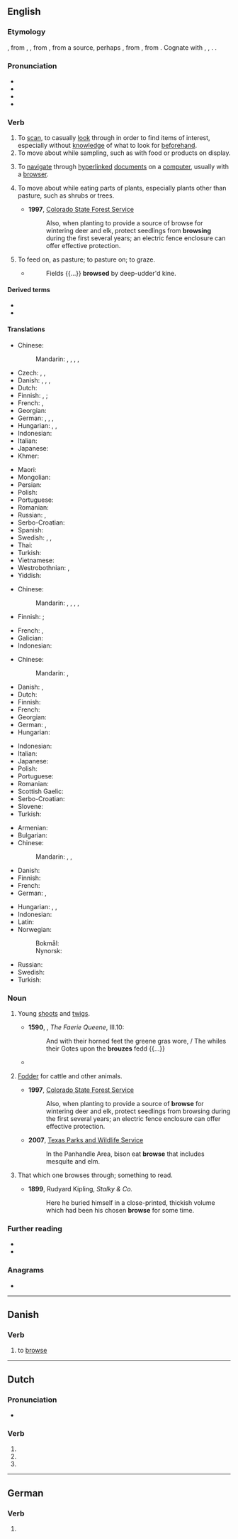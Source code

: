 ==English==

===Etymology===
{{inh|en|enm|browsen}}, from {{der|en|fro|brouster}}, {{m|fro|broster||to nibble off buds, sprouts, and bark; browse}}, from {{m|fro|brost||a sprout, shoot, bud}}, from a {{der|en|gem}} source, perhaps {{der|en|frk|*brust||shoot, bud}}, from {{der|en|gem-pro|*brustiz||bud, shoot}}, from {{der|en|ine-pro|*bʰrews-||to swell, sprout}}. Cognate with {{cog|bar|Bross}}, {{m|bar|Brosst||a bud}}, {{cog|osx|brustian||to sprout}}. {{doublet|en|brut|breast|brush}}.

===Pronunciation===
* {{IPA|en|/bɹaʊz/}}
* {{audio|en|en-us-browse.ogg|Audio (US)}}
* {{homophones|en|brows}}
* {{rhymes|en|aʊz}}

===Verb===
{{en-verb}}

# To [[scan]], to casually [[look]] through in order to find items of interest, especially without [[knowledge]] of what to look for [[beforehand]].
# To move about while sampling, such as with food or products on display.
# {{lb|en|transitive|computing}} To [[navigate]] through [[hyperlinked]] [[document]]s on a [[computer]], usually with a [[browser]].
# {{lb|en|intransitive|of an animal}} To move about while eating parts of plants, especially plants other than pasture, such as shrubs or trees.
#* '''1997''', [https://web.archive.org/web/20100611165037/http://csfs.colostate.edu/pdfs/wildlife_values.pdf Colorado State Forest Service]
#*: Also, when planting to provide a source of browse for wintering deer and elk, protect seedlings from '''browsing''' during the first several years; an electric fence enclosure can offer effective protection.
# {{lb|en|archaic|transitive}} To feed on, as pasture; to pasture on; to graze.
#* {{RQ:Tennyson GD}}
#*: Fields {{...}} '''browsed''' by deep-udder'd kine.

====Derived terms====
* {{l|en|browser}}
* {{l|en|browsable}}

====Translations====
{{trans-top|scan, casually look through}}
* Chinese:
*: Mandarin: {{t|cmn|[[隨便]][[看]]}}, {{t|cmn|[[随便]][[看]]|tr=suíbiàn kàn}}, {{t+|cmn|閒逛}}, {{t+|cmn|闲逛|tr=xiánguàng}}, {{t|cmn|逛一逛|tr=guàngyīguàng}}
* Czech: {{t|cs|prohlížet si}}, {{t+|cs|skenovat|impf}}, {{t|cs|bloudit očima}}
* Danish: {{t+|da|skimme}} {{qualifier|very quickly}}, {{t|da|gennemse}} {{qualifier|thoroughly}}, {{t|da|bladre}} {{qualifier|books or documents}}, {{t|da|ose}} {{qualifier|in a shop}}
* Dutch: {{t+|nl|doorbladeren}}
* Finnish: {{t+|fi|katsella}}, {{t+|fi|tutkailla}}; {{t+|fi|selailla}} {{qualifier|of media}}
* French: {{t+|fr|feuilleter}}, {{t+|fr|parcourir}}
* Georgian: {{t|ka|დათვალიერება}}
* German: {{t+|de|blättern}}, {{t+|de|durchsuchen}}, {{t+|de|stöbern}}, {{t+|de|durchstöbern}}
* Hungarian: {{t|hu|átböngész}}, {{t+|hu|böngész}}, {{t+|hu|tallózik}}
* Indonesian: {{t+|id|lihat|alt=melihat-lihat}}
* Italian: {{t+|it|osservare}}
* Japanese: {{t-needed|ja}}
* Khmer: {{t-needed|km}}
{{trans-mid}}
* Maori: {{t|mi|pūtirotiro}}
* Mongolian: {{t-needed|mn}}
* Persian: {{t+|fa|مرور|tr=morur|sc=fa-Arab}}
* Polish: {{t+|pl|przeglądać|impf}}
* Portuguese: {{t+|pt|observar}}
* Romanian: {{t+|ro|răsfoi}}
* Russian: {{t+|ru|просма́тривать|impf}}, {{t+|ru|просмотре́ть|pf}}
* Serbo-Croatian: {{t|sh|прегледати|tr=pregledati|sc=Cyrl}}
* Spanish: {{t+|es|navegar}}
* Swedish: {{t+|sv|bläddra}}, {{t+|sv|ögna}}, {{t+|sv|ögna igenom}}
* Thai: {{t-needed|th}}
* Turkish: {{t+|tr|gözden geçirmek}}
* Vietnamese: {{t-needed|vi}}
* Westrobothnian: {{t|gmq-bot|blaver}}, {{t|gmq-bot|blâda}}
* Yiddish: {{t|yi|אַדורכן|sc=Hebr}}
{{trans-bottom}}

{{trans-top|move about while sampling}}
* Chinese:
*: Mandarin: {{t|cmn|[[隨便]][[看]]}}, {{t|cmn|[[随便]][[看]]|tr=suíbiàn kàn}}, {{t+|cmn|閒逛}}, {{t+|cmn|闲逛|tr=xiánguàng}}, {{t|cmn|逛一逛|tr=guàngyīguàng}}
* Finnish: {{t+|fi|kierrellä}}; {{t+|fi|maistella}} {{qualifier|of food and drink}}
{{trans-mid}}
* French: {{t+|fr|parcourir}}, {{t+|fr|regarder}}
* Galician: {{t|gl|petiscar}}
* Indonesian: {{t+|id|ramban}}
{{trans-bottom}}

{{trans-top|navigate through hyperlinked documents}}
* Chinese:
*: Mandarin: {{t+|cmn|瀏覽}}, {{t+|cmn|浏览|tr=liúlǎn}}
* Danish: {{t|da|browse}}, {{t|da|gennemblade}}
* Dutch: {{t+|nl|surfen}}
* Finnish: {{t+|fi|selata}}
* French: {{t+|fr|naviguer}}
* Georgian: {{t|ka|დათვალიერება}}
* German: {{t+|de|browsen}}, {{t+|de|surfen}}
* Hungarian: {{t+|hu|böngészik}}
{{trans-mid}}
* Indonesian: {{t+|id|menjelajah}}
* Italian: {{t+|it|navigare}}
* Japanese: {{t+|ja|閲覧|alt=閲覧する|tr=えつらんする, etsuran suru|sc=Jpan}}
* Polish: {{t+|pl|przeglądać|impf}}
* Portuguese: {{t+|pt|navegar}}
* Romanian: {{t+|ro|naviga}}
* Scottish Gaelic: {{t|gd|brabhsaich}}
* Serbo-Croatian: {{t+|sh|pregledati|impf}}
* Slovene: {{t|sl|brskati|impf}}
* Turkish: {{t+|tr|göz atmak}}
{{trans-bottom}}

{{trans-top|move about while eating parts of plants}}
* Armenian: {{t+|hy|արածել}}
* Bulgarian: {{t+|bg|паса}}
* Chinese:
*: Mandarin: {{t|cmn|吃草|tr=chīcǎo}}, {{t|cmn|[[啃]][[綠葉]]}}, {{t|cmn|[[啃]][[绿叶]]|tr=kěn lǜyè}}
* Danish: {{t|da|græsse}}
* Finnish: {{t+|fi|laiduntaa}}
* French: {{t+|fr|brouter}}
* German: {{t+|de|grasen}}, {{t+|de|äsen}}
{{trans-mid}}
* Hungarian: {{t+|hu|legel}}, {{t|hu|legelész}}, {{t+|hu|legelészik}}
* Indonesian: {{t+|id|ramban}}
* Latin: {{t|la|tondeō}}
* Norwegian:
*: Bokmål: {{t|nb|beite}}
*: Nynorsk: {{t|nn|beite}}
* Russian: {{t+|ru|пастись|impf|sc=Cyrl}}
* Swedish: {{t+|sv|beta}}
* Turkish: {{t+|tr|otlamak}}
{{trans-bottom}}

===Noun===
{{en-noun|~}}

# {{lb|en|uncountable}} Young [[shoot]]s and [[twig]]s.
#* '''1590''', {{w|Edmund Spenser}}, ''The Faerie Queene'', III.10:
#*: And with their horned feet the greene gras wore, / The whiles their Gotes upon the '''brouzes''' fedd {{...}}
#* {{RQ:Dryden Metamorphoses|passage=Sheep, goats, and oxen, and the nobler steed, / On '''browz''', and corn, and flowery meadows feed.}}
# {{lb|en|uncountable}} [[fodder|Fodder]] for cattle and other animals.
#* '''1997''', [https://web.archive.org/web/20100611165037/http://csfs.colostate.edu/pdfs/wildlife_values.pdf Colorado State Forest Service]
#*: Also, when planting to provide a source of '''browse''' for wintering deer and elk, protect seedlings from browsing during the first several years; an electric fence enclosure can offer effective protection.
#* '''2007''', [http://www.tpwd.state.tx.us/learning/resources/activities/bison/bisonfood1.phtml Texas Parks and Wildlife Service]
#*: In the Panhandle Area, bison eat '''browse''' that includes mesquite and elm.
# {{lb|en|countable}} That which one browses through; something to read.
#* '''1899''', Rudyard Kipling, ''Stalky & Co.''
#*: Here he buried himself in a close-printed, thickish volume which had been his chosen '''browse''' for some time.

===Further reading===
* {{R:Webster 1913}}
* {{R:Century 1911}}

===Anagrams===
* {{anagrams|en|a=beorsw|Bowers|Bowser|bowers|bowres|bowser}}

----

==Danish==

===Verb===
{{head|da|verb|imperative|brows|present|browser|past|browsede|past participle|browset}}

# {{lb|da|computing}} to [[browse]]

----

==Dutch==

===Pronunciation===
* {{audio|nl|Nl-browse.ogg|Audio}}

===Verb===
{{head|nl|verb form}}

# {{nl-verb form of|p=1|n=sg|t=pres|m=ind|browsen}}
# {{nl-verb form of|n=sg|t=pres|m=subj|browsen}}
# {{nl-verb form of|m=imp|browsen}}

----

==German==

===Verb===
{{head|de|verb form}}

# {{verb form of|de|browsen||1|s|pres|;|1//3|s|sub|I|;|s|imp}}